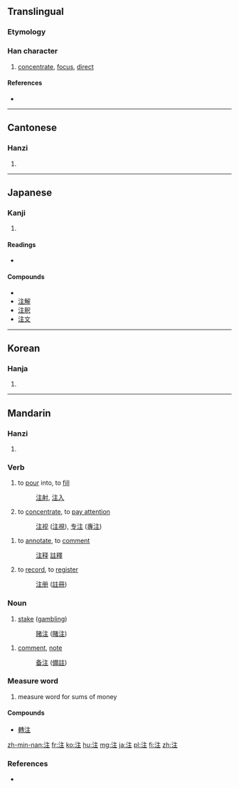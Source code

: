 {{also|註}}
==Translingual==

===Etymology===
{{Han compound|水|alt1=氵|主|ls=psc|c1=s|c2=p}}

===Han character===
{{Han char|rn=85|rad=水|as=05|sn=8|four=3011<sub>4</sub>|canj=水卜土 (EYG)|ids=⿰[[氵]][[主]]}}

# [[concentrate]], [[focus]], [[direct]]

====References====
* {{Han ref|kx=0618.050|dkj=17316|dj=1013.030|hdz=31592.010|uh=6CE8|ud=27880|bh=AA60|bd=43616}}

----

==Cantonese==

===Hanzi===
{{yue-hanzi|jyut=zyu3|y=jyu3|tra=註}}

# {{defn|lang=yue|sort=水05}}

----

==Japanese==

===Kanji===
{{ja-kanji|grade=3|rs=水05}}

# {{defn|lang=ja|sort=水05}}

====Readings====
* {{ja-readings|on=[[ちゅう]] (chū)|kun=[[そそぐ]] (sosogu)}}

====Compounds====
* {{term|脚注||[[footnote]]|tr=きゃくちゅう, kyakuchū|sc=Jpan|lang=ja}}
* [[注解]]
* [[注釈]]
* [[注文]]

----

==Korean==

===Hanja===
{{ko-hanja|hangeul=[[주]]|eumhun=|rv=ju|mr=chu|y=cwu}}

# {{defn|lang=ko|sort=水05}}

----

==Mandarin==

===Hanzi===
{{cmn-hanzi|tra=註|pin=[[zhù]] ([[zhu4]])|wg=chu<sup>4</sup>}}

# {{defn|lang=cmn|sort=水05}}

===Verb===
{{cmn-verb|ts|pin=zhù|pint=zhu4|rs==水05}}

# to [[pour]] into, to [[fill]]
#: [[注射]], [[注入]]
# to [[concentrate]], to [[pay attention]]
#: [[注视]] ([[注視]]), [[专注]] ([[專注]])

{{cmn-verb|s|tra=註|pin=zhù|pint=zhu4|rs==水05}}

# to [[annotate]], to [[comment]]
#: [[注释]] [[註釋]]
# to [[record]], to [[register]]
#: [[注册]] ([[註冊]])

===Noun===
{{cmn-noun|ts|pin=zhù|pint=zhu4|rs==水05}}

# [[stake]] ([[gambling]])
#: [[赌注]] ([[賭注]])

{{cmn-noun|s|tra=註|pin=zhù|pint=zhu4|rs==水05}}

# [[comment]], [[note]]
#: [[备注]] ([[備註]])

===Measure word===
{{cmn-mw|ts|pin=zhù|pint=zhu4|rs==水05}}

# measure word for sums of money

====Compounds====
* [[轉注]]

[[zh-min-nan:注]]
[[fr:注]]
[[ko:注]]
[[hu:注]]
[[mg:注]]
[[ja:注]]
[[pl:注]]
[[fi:注]]
[[zh:注]]

===References===
* {{cite web
| url = http://www.mdbg.net/chindict/chindict.php?page=worddict&wdrst=0&wdqb=注
| title = 注
| work = MDBG English to Chinese dictionary ( Based on CC-CEDICT )
| language = Mandarin/English
| accessdate = 2014-02-19}}